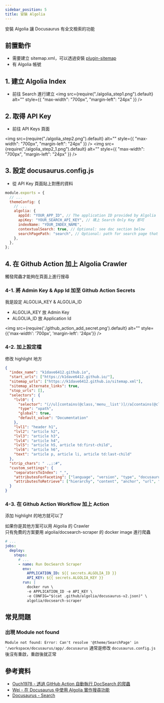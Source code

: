 ```yaml
---
sidebar_position: 5
title: 安裝 Algolia
---
```


安裝 Algolia 讓 Docusaurus 有全文檢索的功能

## 前置動作

- 需要建立 sitemap.xml，可以透過安裝 [plugin-sitemap](https://docusaurus.io/docs/api/plugins/@docusaurus/plugin-sitemap)
- 有 Algolia 帳號

## 1. 建立 Algolia Index

- 前往 Search 進行建立
  <img
    src={require("./algolia_step1.png").default}
    alt=""
    style={{ "max-width": "700px", "margin-left": "24px" }}
  />

## 2. 取得 API Key

- 前往 API Keys 頁面

<img
  src={require("./algolia_step2.png").default}
  alt=""
  style={{ "max-width": "700px", "margin-left": "24px" }}
/>
<img
  src={require("./algolia_step2_1.png").default}
  alt=""
  style={{ "max-width": "700px", "margin-left": "24px" }}
/>

## 3. 設定 docusaurus.config.js
- 從 API Key 頁面貼上對應的資料

```js
module.exports = {
  // ...
  themeConfig: {
    // ...
    algolia: {
      appId: "YOUR_APP_ID", // The application ID provided by Algolia
      apiKey: "YOUR_SEARCH_API_KEY", // 填上 Search Only Key 即可
      indexName: "YOUR_INDEX_NAME",
      contextualSearch: true, // Optional: see doc section below
      searchPagePath: "search", // Optional: path for search page that enabled by default (`false` to disable it)
    },
  },
};
```

## 4. 在 Github Action 加上 Algolia Crawler
觸發爬蟲才能夠在頁面上進行搜尋

### 4-1. 將 Admin Key & App Id 加至 Github Action Secrets
我是設定 ALGOLIA_KEY & ALGOLIA_ID

- ALGOLIA_KEY 放 Admin Key
- ALGOLIA_ID 放 Application Id

<img
  src={require('./github_action_add_secret.png').default}
  alt=""
  style={{'max-width': '700px', 'margin-left': '24px'}} 
/>

### 4-2. 加上設定檔
修改 highlight 地方
```json {2,3,4} title='.github/algolia/docusaurus-v2.json'
{
  "index_name": "k1dave6412.github.io",
  "start_urls": ["https://k1dave6412.github.io/"],
  "sitemap_urls": ["https://k1dave6412.github.io/sitemap.xml"],
  "sitemap_alternate_links": true,
  "stop_urls": [],
  "selectors": {
    "lvl0": {
      "selector": "(//ul[contains(@class,'menu__list')]//a[contains(@class, 'menu__link menu__link--sublist menu__link--active')]/text() | //nav[contains(@class, 'navbar')]//a[contains(@class, 'navbar__link--active')]/text())[last()]",
      "type": "xpath",
      "global": true,
      "default_value": "Documentation"
    },
    "lvl1": "header h1",
    "lvl2": "article h2",
    "lvl3": "article h3",
    "lvl4": "article h4",
    "lvl5": "article h5, article td:first-child",
    "lvl6": "article h6",
    "text": "article p, article li, article td:last-child"
  },
  "strip_chars": " .,;:#",
  "custom_settings": {
    "separatorsToIndex": "_",
    "attributesForFaceting": ["language", "version", "type", "docusaurus_tag"],
    "attributesToRetrieve": ["hierarchy", "content", "anchor", "url", "url_without_anchor", "type"]
  }
}
```

### 4-3. 在 Github Action Workflow 加上 Action
添加 highlight 的地方就可以了

如果你是其他方案可以用 Algolia 的 Crawler  
只有免費的方案要用 algolia/docsearch-scraper 的 docker image 進行爬蟲  
```yml {6-14}
# ...
jobs:
  deploy:
    steps:
      # ...
      - name: Run DocSearch Scraper
        env:
          APPLICATION_ID: ${{ secrets.ALGOLIA_ID }}
          API_KEY: ${{ secrets.ALGOLIA_KEY }}
        run: |
          docker run \
          -e APPLICATION_ID -e API_KEY \
          -e CONFIG="$(cat .github/algolia/docusaurus-v2.json)" \
          algolia/docsearch-scraper

```

## 常見問題
### 出現 Module not found
`Module not found: Error: Can't resolve '@theme/SearchPage' in '/workspace/docusaurus/app/.docusaurus`
通常是修改 `docusaurus.config.js` 後沒有重啟，重啟後就正常

## 參考資料
- [Ouch1978 - 透過 GitHub Action 自動執行 DocSearch 的爬蟲](https://ouch1978.github.io/docs/docusaurus/configuration/automatically-run-docsearch-scraper-from-github-action)
- [Wei - 在 Docusaurus 中使用 Algolia 實作搜尋功能](https://weiyun0912.github.io/Wei-Docusaurus/docs/Docusaurus/Algolia/)
- [Docusaurus - Search](https://docusaurus.io/docs/search)
